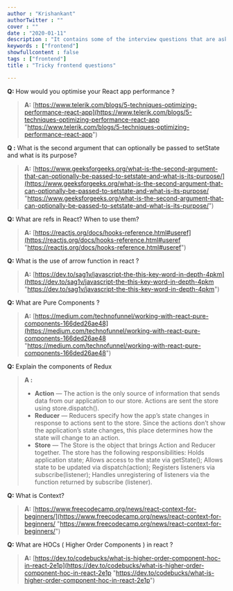```yaml
---
author : "Krishankant"
authorTwitter : ""
cover : ""
date : "2020-01-11"
description : "It contains some of the interview questions that are asked to React developers these days."
keywords : ["frontend"]
showfullcontent : false
tags : ["frontend"]
title : "Tricky frontend questions"

---
```


**Q:** How would you optimise your React app performance ?

> **A:** [https://www.telerik.com/blogs/5-techniques-optimizing-performance-react-app](https://www.telerik.com/blogs/5-techniques-optimizing-performance-react-app "https://www.telerik.com/blogs/5-techniques-optimizing-performance-react-app")

**Q :** What is the second argument that can optionally be passed to setState and what is its purpose?

> **A:** [https://www.geeksforgeeks.org/what-is-the-second-argument-that-can-optionally-be-passed-to-setstate-and-what-is-its-purpose/](https://www.geeksforgeeks.org/what-is-the-second-argument-that-can-optionally-be-passed-to-setstate-and-what-is-its-purpose/ "https://www.geeksforgeeks.org/what-is-the-second-argument-that-can-optionally-be-passed-to-setstate-and-what-is-its-purpose/")

**Q:** What are refs in React? When to use them?

> **A:** [https://reactjs.org/docs/hooks-reference.html#useref](https://reactjs.org/docs/hooks-reference.html#useref "https://reactjs.org/docs/hooks-reference.html#useref")

**Q:** What is the use of arrow function in react ?

> **A:** [https://dev.to/sag1v/javascript-the-this-key-word-in-depth-4pkm](https://dev.to/sag1v/javascript-the-this-key-word-in-depth-4pkm "https://dev.to/sag1v/javascript-the-this-key-word-in-depth-4pkm")

**Q:** What are Pure Components ?

> **A:** [https://medium.com/technofunnel/working-with-react-pure-components-166ded26ae48](https://medium.com/technofunnel/working-with-react-pure-components-166ded26ae48 "https://medium.com/technofunnel/working-with-react-pure-components-166ded26ae48")

**Q:** Explain the components of Redux

> **A :**
>
> * **Action** — The action is the only source of information that sends data from our application to our store. Actions are sent the store using store.dispatch().
> * **Reducer** — Reducers specify how the app’s state changes in response to actions sent to the store. Since the actions don’t show the application’s state changes, this place determines how the state will change to an action.
> * **Store** — The Store is the object that brings Action and Reducer together. The store has the following responsibilities: Holds application state; Allows access to the state via getState(); Allows state to be updated via dispatch(action); Registers listeners via subscribe(listener); Handles unregistering of listeners via the function returned by subscribe (listener).

**Q:** What is Context?

> **A:** [https://www.freecodecamp.org/news/react-context-for-beginners/](https://www.freecodecamp.org/news/react-context-for-beginners/ "https://www.freecodecamp.org/news/react-context-for-beginners/")

**Q:** What are HOCs ( Higher Order Components ) in react ?

> **A:** [https://dev.to/codebucks/what-is-higher-order-component-hoc-in-react-2e1p](https://dev.to/codebucks/what-is-higher-order-component-hoc-in-react-2e1p "https://dev.to/codebucks/what-is-higher-order-component-hoc-in-react-2e1p")